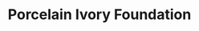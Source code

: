 ---
title: "Porcelain Ivory Foundation"
subtitle: ""
creator: ""
categories: ["bath"]
featuredImage: "../src/assets/images/item/bath/DSC03088.png"
views: ["../src/assets/images/item/bath/DSC03088.png","../src/assets/images/item/bath/DSC03089.png"]
nextItem: []
---